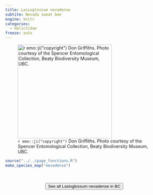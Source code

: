 ```yaml
---
title: Lasioglossum nevadense
subtite: Nevada sweat bee
engine: knitr
categories:
  - Halictidae
freeze: auto
---
```

![`r emo::ji("copyright")` Don Griffiths. Photo courtesy of the Spencer Entomological Collection, Beaty Biodiversity Museum, UBC.](https://www.zoology.ubc.ca/entomology/main/Hymenoptera/Halictidae/Lasioglossum%20nevadense%20(3lateral).jpg){height=300}





```r
source("../../page_functions.R")
make_species_map("nevadense")
```
<br><br>
<center>


<a href="https://www.zoology.ubc.ca/entomology/main/Hymenoptera/Halictidae/Lasioglossum%20nevadense.php"><button type="button" class="btn btn-secondary">See all Lasioglossum nevadense in BC <i class="fa-solid fa-arrow-up-right-from-square"></i> </button></a>
</center>
